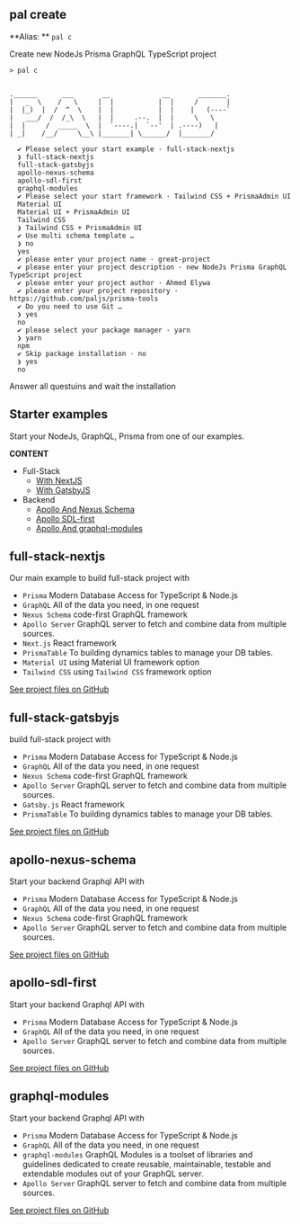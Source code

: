 
<SEO title="Create Projects" />

<MdxCard>

## pal create

**Alias: ** `pal c`

Create new NodeJs Prisma GraphQL TypeScript project

```shell{1,11,17,22,25-29,32,35}
> pal c


.______      ___       __             __       _______.
|   _  \    /   \     |  |           |  |     /       |
|  |_)  |  /  ^  \    |  |           |  |    |   (----`
|   ___/  /  /_\  \   |  |     .--.  |  |     \   \
|  |     /  _____  \  |  `----.|  `--'  | .----)   |
| _|    /__/     \__\ |_______| \______/  |_______/

  ✔ Please select your start example · full-stack-nextjs
  ❯ full-stack-nextjs
  full-stack-gatsbyjs
  apollo-nexus-schema
  apollo-sdl-first
  graphql-modules
  ✔ Please select your start framework · Tailwind CSS + PrismaAdmin UI
  Material UI
  Material UI + PrismaAdmin UI
  Tailwind CSS
  ❯ Tailwind CSS + PrismaAdmin UI
  ✔ Use multi schema template …
  ❯ no
  yes
  ✔ please enter your project name · great-project
  ✔ please enter your project description · new NodeJs Prisma GraphQL TypeScript project
  ✔ please enter your project author · Ahmed Elywa
  ✔ please enter your project repository · https://github.com/paljs/prisma-tools
  ✔ Do you need to use Git …
  ❯ yes
  no
  ✔ please select your package manager · yarn
  ❯ yarn
  npm
  ✔ Skip package installation · no
  ❯ yes
  no
```

Answer all questuins and wait the installation

## Starter examples

Start your NodeJs, GraphQL, Prisma from one of our examples.

**CONTENT**

- Full-Stack
  - [With NextJS](#full-stack-nextjs)
  - [With GatsbyJS](#full-stack-gatsbyjs)
- Backend
  - [Apollo And Nexus Schema](#apollo-nexus-schema)
  - [Apollo SDL-first](#apollo-sdl-first)
  - [Apollo And graphql-modules](#graphql-modules)

</MdxCard>

<MdxCard>

## full-stack-nextjs

Our main example to build full-stack project with

- `Prisma` Modern Database Access for TypeScript & Node.js
- `GraphQL` All of the data you need, in one request
- `Nexus Schema` code-first GraphQL framework
- `Apollo Server` GraphQL server to fetch and combine data from multiple sources.
- `Next.js` React framework
- `PrismaTable` To building dynamics tables to manage your DB tables.
- `Material UI` using Material UI framework option
- `Tailwind CSS` using `Tailwind CSS` framework option

[See project files on GitHub](https://github.com/paljs/prisma-tools/tree/master/packages/create/examples/full-stack-nextjs)

</MdxCard>

<MdxCard>

## full-stack-gatsbyjs

build full-stack project with

- `Prisma` Modern Database Access for TypeScript & Node.js
- `GraphQL` All of the data you need, in one request
- `Nexus Schema` code-first GraphQL framework
- `Apollo Server` GraphQL server to fetch and combine data from multiple sources.
- `Gatsby.js` React framework
- `PrismaTable` To building dynamics tables to manage your DB tables.

[See project files on GitHub](https://github.com/paljs/prisma-tools/tree/master/packages/create/examples/full-stack-gatsbyjs)

</MdxCard>

<MdxCard>

## apollo-nexus-schema

Start your backend Graphql API with

- `Prisma` Modern Database Access for TypeScript & Node.js
- `GraphQL` All of the data you need, in one request
- `Nexus Schema` code-first GraphQL framework
- `Apollo Server` GraphQL server to fetch and combine data from multiple sources.

[See project files on GitHub](https://github.com/paljs/prisma-tools/tree/master/packages/create/examples/apollo-nexus-schema)

</MdxCard>

<MdxCard>

## apollo-sdl-first

Start your backend Graphql API with

- `Prisma` Modern Database Access for TypeScript & Node.js
- `GraphQL` All of the data you need, in one request
- `Apollo Server` GraphQL server to fetch and combine data from multiple sources.

[See project files on GitHub](https://github.com/paljs/prisma-tools/tree/master/packages/create/examples/apollo-sdl-first)

</MdxCard>

<MdxCard>

## graphql-modules

Start your backend Graphql API with

- `Prisma` Modern Database Access for TypeScript & Node.js
- `GraphQL` All of the data you need, in one request
- `graphql-modules` GraphQL Modules is a toolset of libraries and guidelines dedicated to create reusable, maintainable, testable and extendable modules out of your GraphQL server.
- `Apollo Server` GraphQL server to fetch and combine data from multiple sources.

[See project files on GitHub](https://github.com/paljs/prisma-tools/tree/master/packages/create/examples/graphql-modules)

</MdxCard>
